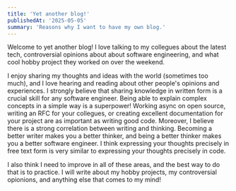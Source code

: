```yaml
---
title: 'Yet another blog!'
publishedAt: '2025-05-05'
summary: 'Reasons why I want to have my own blog.'
---
```


Welcome to yet another blog! I love talking to my collegues about the latest tech, controversial 
opinions about about software engineering, and what cool hobby project they worked on over the weekend.

I enjoy sharing my thoughts and ideas with the world (sometimes too much), and I love hearing and reading
about other people's opinions and experiences. I strongly believe that sharing knowledge in written form 
is a crucial skill for any software engineer. Being able to explain complex concepts in a simple way is 
a superpower! Working async on open source, writing an RFC for your collegues, or creating excellent 
documentation for your project are as important as writing good code. Moreover, I believe there is a strong
correlation between writing and thinking. Becoming a better writer makes you a better thinker, and being a better
thinker makes you a better software engineer. I think expressing your thoughts precisely in free text form is very
similar to expressing your thoughts precisely in code.

I also think I need to improve in all of these areas, and the best way to do that is to practice. I will write
about my hobby projects, my controversial opionions, and anything else that comes to my mind!